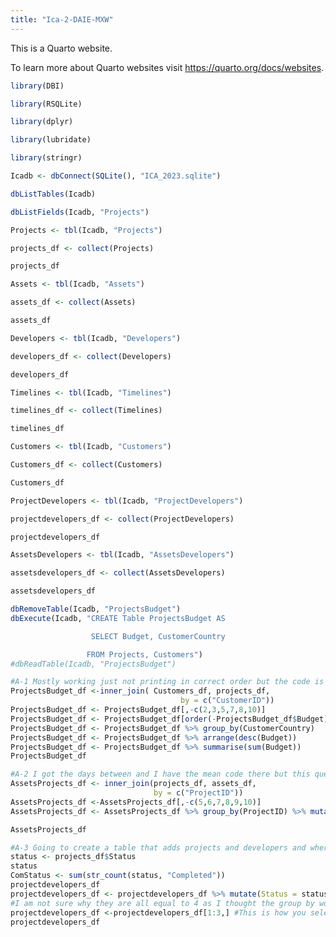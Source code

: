 ```yaml
---
title: "Ica-2-DAIE-MXW"
---
```


This is a Quarto website.

To learn more about Quarto websites visit <https://quarto.org/docs/websites>.

```r
library(DBI)

library(RSQLite)

library(dplyr)

library(lubridate)

library(stringr)

Icadb <- dbConnect(SQLite(), "ICA_2023.sqlite")

dbListTables(Icadb)

dbListFields(Icadb, "Projects")

Projects <- tbl(Icadb, "Projects")

projects_df <- collect(Projects)

projects_df

Assets <- tbl(Icadb, "Assets")

assets_df <- collect(Assets)

assets_df

Developers <- tbl(Icadb, "Developers")

developers_df <- collect(Developers)

developers_df

Timelines <- tbl(Icadb, "Timelines")

timelines_df <- collect(Timelines)

timelines_df

Customers <- tbl(Icadb, "Customers")

Customers_df <- collect(Customers)

Customers_df

ProjectDevelopers <- tbl(Icadb, "ProjectDevelopers")

projectdevelopers_df <- collect(ProjectDevelopers)

projectdevelopers_df

AssetsDevelopers <- tbl(Icadb, "AssetsDevelopers")

assetsdevelopers_df <- collect(AssetsDevelopers)

assetsdevelopers_df

dbRemoveTable(Icadb, "ProjectsBudget")
dbExecute(Icadb, "CREATE Table ProjectsBudget AS

                  SELECT Budget, CustomerCountry

                 FROM Projects, Customers")
#dbReadTable(Icadb, "ProjectsBudget")

#A-1 Mostly working just not printing in correct order but the code is all there
ProjectsBudget_df <-inner_join( Customers_df, projects_df,
                                      by = c("CustomerID"))
ProjectsBudget_df <- ProjectsBudget_df[,-c(2,3,5,7,8,10)]
ProjectsBudget_df <- ProjectsBudget_df[order(-ProjectsBudget_df$Budget),] # Should showcase the order correctly but it no longer does. This works before the summarise?
ProjectsBudget_df <- ProjectsBudget_df %>% group_by(CustomerCountry)
ProjectsBudget_df <- ProjectsBudget_df %>% arrange(desc(Budget))
ProjectsBudget_df <- ProjectsBudget_df %>% summarise(sum(Budget))
ProjectsBudget_df

#A-2 I got the days between and I have the mean code there but this question would not cooperate with me at all
AssetsProjects_df <- inner_join(projects_df, assets_df,
                                by = c("ProjectID"))
AssetsProjects_df <-AssetsProjects_df[,-c(5,6,7,8,9,10)]
AssetsProjects_df <- AssetsProjects_df %>% group_by(ProjectID) %>% mutate(EndDate = ymd(EndDate),StartDate = ymd(StartDate)) %>% mutate(diff=as.numeric(difftime(EndDate, StartDate, units = "days"))) %>% mutate(meanDays = mean(diff)) 

AssetsProjects_df

#A-3 Going to create a table that adds projects and developers and where the project is completed it will print that out
status <- projects_df$Status
status
ComStatus <- sum(str_count(status, "Completed"))
projectdevelopers_df
projectdevelopers_df <- projectdevelopers_df %>% mutate(Status = status) %>% group_by(DeveloperID) %>% summarize(DevComplete = ComStatus) %>% arrange(desc(ComStatus))
#I am not sure why they are all equal to 4 as I thought the group by would split it per case but This is the basics of How you would do this question
projectdevelopers_df <-projectdevelopers_df[1:3,] #This is how you select the top 3 values
projectdevelopers_df

```
